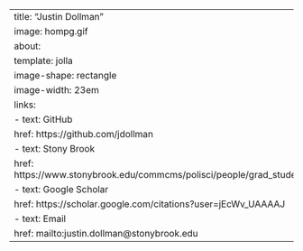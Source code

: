 ---
title: "Justin Dollman"
image: hompg.gif
about: 
  template: jolla
  image-shape: rectangle
  image-width: 23em
  links:
    - text: GitHub
      href: https://github.com/jdollman
    - text: Stony Brook
      href: https://www.stonybrook.edu/commcms/polisci/people/grad_students.php
    - text: Google Scholar
      href: https://scholar.google.com/citations?user=jEcWv_UAAAAJ
    - text: Email
      href: mailto:justin.dollman@stonybrook.edu
---